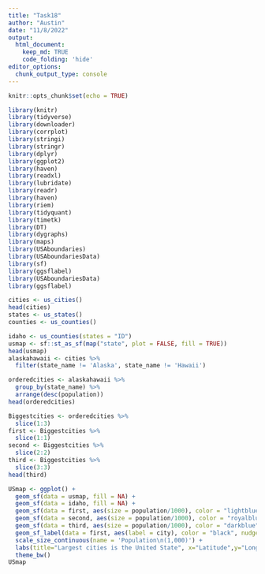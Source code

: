 ```yaml
---
title: "Task18"
author: "Austin"
date: "11/8/2022"
output: 
  html_document:
    keep_md: TRUE
    code_folding: 'hide'
editor_options: 
  chunk_output_type: console
---
```


```r
knitr::opts_chunk$set(echo = TRUE)
```


```r
library(knitr)
library(tidyverse)
library(downloader)
library(corrplot)
library(stringi)
library(stringr)
library(dplyr)
library(ggplot2)
library(haven)
library(readxl)
library(lubridate)
library(readr) 
library(haven)
library(riem)
library(tidyquant)
library(timetk)
library(DT) 
library(dygraphs)
library(maps)
library(USAboundaries)
library(USAboundariesData)
library(sf)
library(ggsflabel)
library(USAboundariesData)
library(ggsflabel)

```

```r
cities <- us_cities() 
head(cities)
states <- us_states()
counties <- us_counties()

```

```r
idaho <- us_counties(states = "ID")
usmap <- sf::st_as_sf(map("state", plot = FALSE, fill = TRUE))
head(usmap)
alaskahawaii <- cities %>%
  filter(state_name != 'Alaska', state_name != 'Hawaii')
```

```r
orderedcities <- alaskahawaii %>%
  group_by(state_name) %>%
  arrange(desc(population))
head(orderedcities)

Biggestcities <- orderedcities %>%
  slice(1:3)
first <- Biggestcities %>%
  slice(1:1)
second <- Biggestcities %>%
  slice(2:2)
third <- Biggestcities %>%
  slice(3:3)
head(third)
```

```r
USmap <- ggplot() +
  geom_sf(data = usmap, fill = NA) +
  geom_sf(data = idaho, fill = NA) +
  geom_sf(data = first, aes(size = population/1000), color = "lightblue") +
  geom_sf(data = second, aes(size = population/1000), color = "royalblue") +
  geom_sf(data = third, aes(size = population/1000), color = "darkblue") +
  geom_sf_label(data = first, aes(label = city), color = "black", nudge_x = 1.5, nudge_y = 1, size = 2) +
  scale_size_continuous(name = 'Population\n(1,000)') +
  labs(title="Largest cities is the United State", x="Latitude",y="Longitude") +
  theme_bw() 
USmap
```


